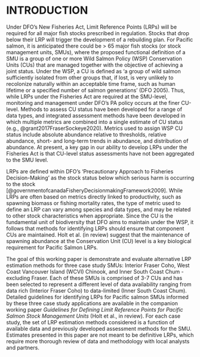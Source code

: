 # INTRODUCTION

Under DFO's New Fisheries Act, Limit Reference Points (LRPs) will be required for all major fish stocks prescribed in regulation. Stocks that drop below their LRP will trigger the development of a rebuilding plan. For Pacific salmon, it is anticipated there could be > 65 major fish stocks <!--CH: suggest "it is anticipated there will be > 6- major fish stocks..."-->(or stock management units, SMUs), where the proposed functional definition of a SMU is a group of one or more Wild Salmon Policy (WSP) Conservation Units (CUs) that are managed together with the objective of achieving a joint status. Under the WSP, a CU is defined as ‘a group of wild salmon sufficiently isolated from other groups that, if lost, is very unlikely to recolonize naturally within an acceptable time frame, such as human lifetime or a specified number of salmon generations’ (DFO 2005). Thus, while LRPs under the Fisheries Act are required at the SMU-level, monitoring and management under DFO's PA <!--CH: spell out PA here? I see it's defined below--> policy occurs at the finer CU-level. Methods to assess CU status have been developed for a range of data types, and integrated assessment methods have been developed in which multiple metrics are combined into a single estimate of CU status (e.g., @grant2017FraserSockeye2020). Metrics used to assign WSP CU status include absolute abundance relative to thresholds, relative abundance,<!--CH: I always found the distinction between absolute and relative abundance measures confusing to explain. At this stage can we keep it at "spawner abundances" --> short- and long-term trends in abundance, and distribution of abundance. At present, a key gap in our ability to develop LRPs under the Fisheries Act is that CU-level status assessments have not been aggregated to the SMU level.

<!--
CW: In the above paragraph:
"integrated assessment methods have been developed in which multiple metrics are combined into a single estimate of CU status"

Could we replace "integrated assessment" with "multidimensional assessments" or "WSP (integrated) assessments"? I know the term "integrated assessments" have been used for salmon assessments in the past, but I think it causes a bit of confusion as it can have two meanings:

integrated assessment - multiple assessment criteria combined to generate a population status. 

integrated assessment - multiple data types considered jointly in an assessment model to allow for propagation of uncertainty in model estimates. 

I also know we want to propose an increased use of integrated assessments (second meaning) for salmon assessments. 

Edit: I see that integrated WSP assessments is already an established term, new suggestion would be to use: integrated WSP assessment (expert driven approach), 
and integrated assessment models (second meaning)?

-->

<!--CH: I agree with Catarina- integrated assessments can also be confused with Integrated Fisheries Management, which integrates across different sectors"-->

LRPs are defined within DFO's 'Precautionary Approach to Fisheries Decision-Making' as the stock status below which serious harm is occurring to the stock [@governmentofcanadaFisheryDecisionmakingFramework2009]. While LRPs are often based on metrics directly linked to productivity, such as spawning biomass or fishing mortality rates, the type of metric used to define an LRP can vary among species and data types, and may be related to other stock characteristics when appropriate. Since the CU is the fundamental unit of biodiversity that DFO aims to maintain under the WSP, it follows that methods for identifying LRPs should ensure that component CUs are maintained.  Holt et al. (in review<!--CH: suggest specifying companion Working Paper-->) suggest that the maintenance of spawning abundance at the Conservation Unit (CU) level is a key biological requirement for Pacific Salmon LRPs.

The goal of this working paper is demonstrate and evaluate alternative LRP estimation methods for three case study SMUs: Interior Fraser Coho, West Coast Vancouver Island (WCVI) Chinook, and Inner South Coast Chum - excluding Fraser. Each of these SMUs is comprised of 3-7 CUs and has been selected to represent a different level of data availability ranging from data rich (Interior Fraser Coho) to data-limited (Inner South Coast Chum). Detailed guidelines for identifying LRPs for Pacific salmon SMUs informed by these three case study applications are available in the companion working paper *Guidelines for Defining Limit Reference Points for Pacific Salmon Stock Management Units* (Holt et al., in review). For each case study, the set of LRP estimation methods considered is a function of available data and previously developed assessment methods for the SMU. Estimates presented in this paper are not meant to be definitive LRPs, which require more thorough review of data and methodology with local analysts and partners.  
